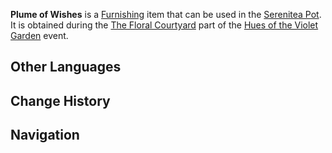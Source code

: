 {{Furnishing Infobox
|id             = 373852
|image          = Item Plume of Wishes.png
|category       = Main Flower
|rarity         = 3
|description    = A main flower that carries wishes like a plume. When its formation and brilliance is still a distant future, the urgency of the wishes is at its strongest, together with its desire to transform itself into a bird's plume and soar into the sky.
|event          = Hues of the Violet Garden
|source1        = [[Hues of the Violet Garden/The Floral Courtyard|The Floral Courtyard]] event
}}
'''Plume of Wishes''' is a [[Furnishing]] item that can be used in the [[Serenitea Pot]]. It is obtained during the [[Hues of the Violet Garden/The Floral Courtyard|The Floral Courtyard]] part of the [[Hues of the Violet Garden]] event.

==Other Languages==
{{Other Languages
|default_hidden = 1
|en      = Plume of Wishes
|zhs     = 愿之翎
|zhs_rm  = Yuàn zhī Líng
|zht     = 願之翎
|zht_rm  = Yuàn zhī Líng
|ja      = 願の羽
|ja_rm   = Negai no Hane{{Assumed}}
|ko      = 염원의 깃털
|ko_rm   = Yeomwon-ui Gitteol
|es      = Pluma del deseo
|fr      = Plume de souhaits
|ru      = Перо желаний
|th      = ดอกขนนกแห่งความปรารถนา
|th_rm   = 
|vi      = Lông Vũ Ước Nguyện
|de      = Flügel der Wünsche
|id      = Sayap Harapan
|pt      = Plumas dos Desejos
}}

==Change History==
{{Change History|2.6}}

==Navigation==
{{Furnishing Navbox/Subsystems|curio}}
